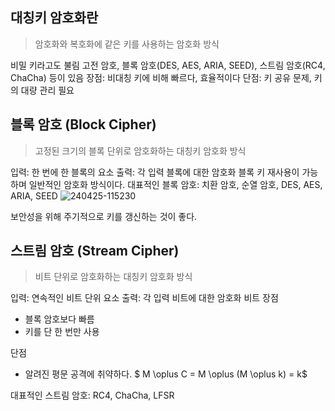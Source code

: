 ## 대칭키 암호화란
> 암호화와 복호화에 같은 키를 사용하는 암호화 방식

비밀 키라고도 불림
고전 암호, 블록 암호(DES, AES, ARIA, SEED), 스트림 암호(RC4, ChaCha) 등이 있음
장점: 비대칭 키에 비해 빠르다, 효율적이다
단점: 키 공유 문제, 키의 대량 관리 필요

## 블록 암호 (Block Cipher)
> 고정된 크기의 블록 단위로 암호화하는 대칭키 암호화 방식

입력: 한 번에 한 블록의 요소
출력: 각 입력 블록에 대한 암호화 블록
키 재사용이 가능하며 일반적인 암호화 방식이다.
대표적인 블록 암호: 치환 암호, 순열 암호, DES, AES, ARIA, SEED
![240425-115230](/posts/240425-115230.png)

보안성을 위해 주기적으로 키를 갱신하는 것이 좋다.

## 스트림 암호 (Stream Cipher)
> 비트 단위로 암호화하는 대칭키 암호화 방식

입력: 연속적인 비트 단위 요소
출력: 각 입력 비트에 대한 암호화 비트
장점
- 블록 암호보다 빠름
-	키를 단 한 번만 사용

단점
- 알려진 평문 공격에 취약하다. $ M \oplus C = M \oplus (M \oplus k) = k$

대표적인 스트림 암호: RC4, ChaCha, LFSR